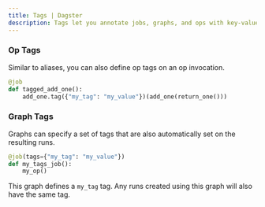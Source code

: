 ```yaml
---
title: Tags | Dagster
description: Tags let you annotate jobs, graphs, and ops with key-value that Dagit can display and external systems can consume.
---
```



### Op Tags

Similar to aliases, you can also define op tags on an op invocation.

```python file=/concepts/solids_pipelines/pipelines.py startafter=start_tag_pipeline endbefore=end_tag_pipeline
@job
def tagged_add_one():
    add_one.tag({"my_tag": "my_value"})(add_one(return_one()))
```

### Graph Tags

Graphs can specify a set of tags that are also automatically set on the resulting runs.

```python file=/concepts/solids_pipelines/pipelines.py startafter=start_tags_pipeline endbefore=end_tags_pipeline
@job(tags={"my_tag": "my_value"})
def my_tags_job():
    my_op()
```

This graph defines a `my_tag` tag. Any runs created using this graph will also have the same tag.